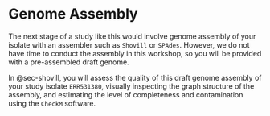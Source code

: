 # Genome Assembly {#sec-assembly}

The next stage of a study like this would involve genome assembly of your isolate with an assembler such as `Shovill` or `SPAdes`. However, we do not have time to conduct the assembly in this workshop, so you will be provided with a pre-assembled draft genome.

In @sec-shovill, you will assess the quality of this draft genome assembly of your study isolate `ERR531380`, visually inspecting the graph structure of the assembly, and estimating the level of completeness and contamination using the `CheckM` software.

